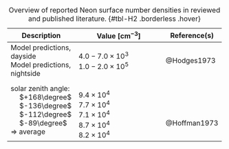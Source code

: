 +----------------------------------+--------------------------------------------------+---------------+
| Description                      | Value $\left[\si{\centi\metre\tothe{-3}}\right]$ | Reference(s)  |
+==================================+==================================================+===============+
| Model predictions, dayside </br> | $4.0 - 7.0 \times 10^3$ </br>                    | @Hodges1973   |
| Model predictions, nightside     | $1.0 - 2.0 \times 10^5$                          |               |
+----------------------------------+--------------------------------------------------+---------------+
| solar zenith angle: </br>        | </br>                                            | </br>         |
| &emsp; $+168\degree$ </br>       | $9.4 \times 10^4$ </br>                          | </br>         |
| &emsp; $-136\degree$ </br>       | $7.7 \times 10^4$ </br>                          | </br>         |
| &emsp; $-112\degree$ </br>       | $7.1 \times 10^4$ </br>                          | @Hoffman1973  |
| &emsp; $-89\degree$ </br>        | $8.7 \times 10^4$ </br>                          |               |
| $\Rightarrow$ average            | $8.2 \times 10^4$ </br>                          |               |
+----------------------------------+--------------------------------------------------+---------------+


: Overview of reported Neon surface number densities in reviewed and published literature. {#tbl-H2 .borderless .hover}


